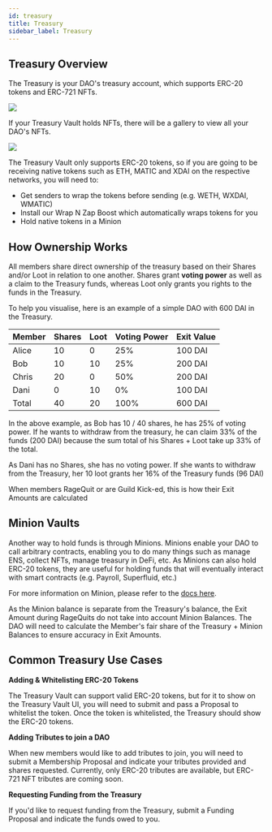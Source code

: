 ```yaml
---
id: treasury
title: Treasury
sidebar_label: Treasury
---
```


## Treasury Overview 

The Treasury is your DAO's treasury account, which supports ERC-20 tokens and ERC-721 NFTs. 

![](https://i.imgur.com/KwISu59.jpg)

If your Treasury Vault holds NFTs, there will be a gallery to view all your DAO's NFTs. 

![](https://i.imgur.com/NbqzU7U.jpg)

The Treasury Vault only supports ERC-20 tokens, so if you are going to be receiving native tokens such as ETH, MATIC and XDAI on the respective networks, you will need to: 
* Get senders to wrap the tokens before sending (e.g. WETH, WXDAI, WMATIC)
* Install our Wrap N Zap Boost which automatically wraps tokens for you 
* Hold native tokens in a Minion 

## How Ownership Works

All members share direct ownership of the treasury based on their Shares and/or Loot in relation to one another. Shares grant **voting power** as well as a claim to the Treasury funds, whereas Loot only grants you rights to the funds in the Treasury. 

To help you visualise, here is an example of a simple DAO with 600 DAI in the Treasury.

| Member | Shares | Loot | Voting Power | Exit Value |
| ------ | ------ | ---- | ------------ | ---------- |
| Alice  | 10     | 0    | 25%          | 100 DAI    |
| Bob    | 10     | 10   | 25%          | 200 DAI    |
| Chris  | 20     | 0    | 50%          | 200 DAI    |
| Dani   | 0      | 10   | 0%           | 100 DAI    |
| Total  | 40     | 20   | 100%         | 600 DAI    |

In the above example, as Bob has 10 / 40 shares, he has 25% of voting power. If he wants to withdraw from the treasury, he can claim 33% of the funds (200 DAI) because the sum total of his Shares + Loot take up 33% of the total. 

As Dani has no Shares, she has no voting power. If she wants to withdraw from the Treasury, her 10 loot grants her 16% of the Treasury funds (96 DAI)

When members RageQuit or are Guild Kick-ed, this is how their Exit Amounts are calculated


## Minion Vaults 

Another way to hold funds is through Minions. Minions enable your DAO to call arbitrary contracts, enabling you to do many things such as manage ENS, collect NFTs, manage treasury in DeFi, etc. As Minions can also hold ERC-20 tokens, they are useful for holding funds that will eventually interact with smart contracts (e.g. Payroll, Superfluid, etc.)

For more information on Minion, please refer to the [docs here](minion).

As the Minion balance is separate from the Treasury's balance, the Exit Amount during RageQuits do not take into account Minion Balances. The DAO will need to calculate the Member's fair share of the Treasury + Minion Balances to ensure accuracy in Exit Amounts.


## Common Treasury Use Cases 

**Adding & Whitelisting ERC-20 Tokens**

The Treasury Vault can support valid ERC-20 tokens, but for it to show on the Treasury Vault UI, you will need to submit and pass a Proposal to whitelist the token. Once the token is whitelisted, the Treasury should show the ERC-20 tokens. 

**Adding Tributes to join a DAO**

When new members would like to add tributes to join, you will need to submit a Membership Proposal and indicate your tributes provided and shares requested. Currently, only ERC-20 tributes are available, but ERC-721 NFT tributes are coming soon.  

**Requesting Funding from the Treasury**

If you'd like to request funding from the Treasury, submit a Funding Proposal and indicate the funds owed to you. 
 

